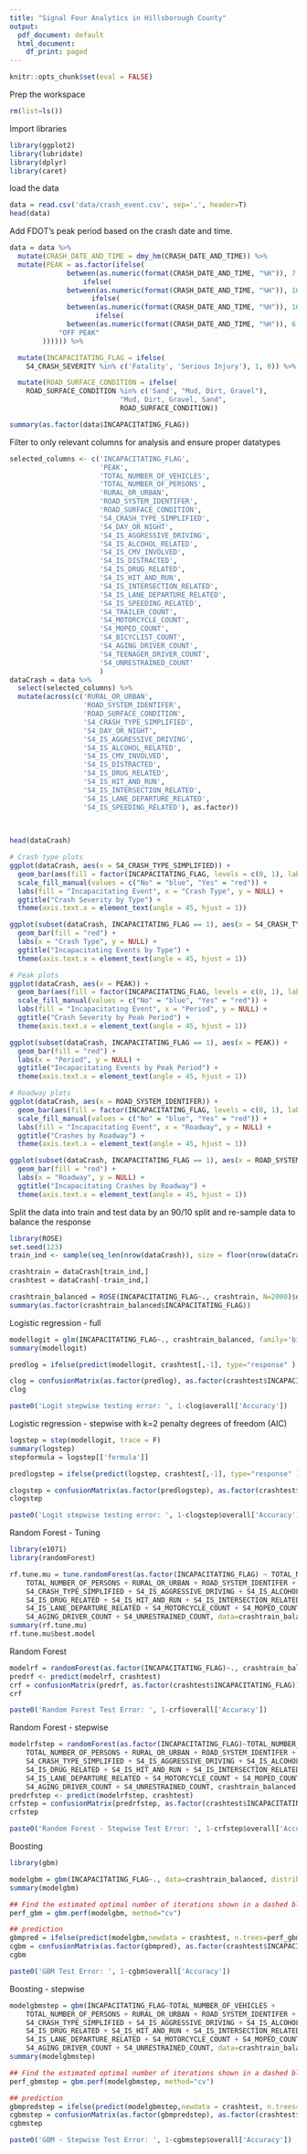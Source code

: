 ```yaml
---
title: "Signal Four Analytics in Hillsborough County"
output:
  pdf_document: default
  html_document:
    df_print: paged
---
```


```r
knitr::opts_chunk$set(eval = FALSE)
```

Prep the workspace

```r
rm(list=ls())
```

Import libraries

```r
library(ggplot2)
library(lubridate)
library(dplyr)
library(caret)
```

load the data

```r
data = read.csv('data/crash_event.csv', sep=',', header=T)
head(data)
```

Add FDOT's peak period based on the crash date and time.

```r
data = data %>%
  mutate(CRASH_DATE_AND_TIME = dmy_hm(CRASH_DATE_AND_TIME)) %>%
  mutate(PEAK = as.factor(ifelse(
              between(as.numeric(format(CRASH_DATE_AND_TIME, "%H")), 7, 9) & !(weekdays(CRASH_DATE_AND_TIME) %in% c("Saturday", "Sunday")), "AM PEAK",
                  ifelse(
              between(as.numeric(format(CRASH_DATE_AND_TIME, "%H")), 10, 15) & !(weekdays(CRASH_DATE_AND_TIME) %in% c("Saturday", "Sunday")), "MID PEAK",
                    ifelse(
              between(as.numeric(format(CRASH_DATE_AND_TIME, "%H")), 16, 18) & !(weekdays(CRASH_DATE_AND_TIME) %in% c("Saturday", "Sunday")), "PM PEAK",
                     ifelse(
              between(as.numeric(format(CRASH_DATE_AND_TIME, "%H")), 6, 19) & (weekdays(CRASH_DATE_AND_TIME) %in% c("Saturday", "Sunday")), "WEEKEND PEAK",
            "OFF PEAK"
        )))))) %>%

  mutate(INCAPACITATING_FLAG = ifelse(
    S4_CRASH_SEVERITY %in% c('Fatality', 'Serious Injury'), 1, 0)) %>%

  mutate(ROAD_SURFACE_CONDITION = ifelse(
    ROAD_SURFACE_CONDITION %in% c('Sand', "Mud, Dirt, Gravel"),
                           "Mud, Dirt, Gravel, Sand",
                           ROAD_SURFACE_CONDITION))

summary(as.factor(data$INCAPACITATING_FLAG))
```

Filter to only relevant columns for analysis and ensure proper datatypes

```r
selected_columns <- c('INCAPACITATING_FLAG',
                      'PEAK',
                      'TOTAL_NUMBER_OF_VEHICLES',
                      'TOTAL_NUMBER_OF_PERSONS',
                      'RURAL_OR_URBAN',
                      'ROAD_SYSTEM_IDENTIFER',
                      'ROAD_SURFACE_CONDITION',
                      'S4_CRASH_TYPE_SIMPLIFIED',
                      'S4_DAY_OR_NIGHT',
                      'S4_IS_AGGRESSIVE_DRIVING',
                      'S4_IS_ALCOHOL_RELATED',
                      'S4_IS_CMV_INVOLVED',
                      'S4_IS_DISTRACTED',
                      'S4_IS_DRUG_RELATED',
                      'S4_IS_HIT_AND_RUN',
                      'S4_IS_INTERSECTION_RELATED',
                      'S4_IS_LANE_DEPARTURE_RELATED',
                      'S4_IS_SPEEDING_RELATED',
                      'S4_TRAILER_COUNT',
                      'S4_MOTORCYCLE_COUNT',
                      'S4_MOPED_COUNT',
                      'S4_BICYCLIST_COUNT',
                      'S4_AGING_DRIVER_COUNT',
                      'S4_TEENAGER_DRIVER_COUNT',
                      'S4_UNRESTRAINED_COUNT'
                      )
dataCrash = data %>%
  select(selected_columns) %>%
  mutate(across(c('RURAL_OR_URBAN',
                  'ROAD_SYSTEM_IDENTIFER',
                  'ROAD_SURFACE_CONDITION',
                  'S4_CRASH_TYPE_SIMPLIFIED',
                  'S4_DAY_OR_NIGHT',
                  'S4_IS_AGGRESSIVE_DRIVING',
                  'S4_IS_ALCOHOL_RELATED',
                  'S4_IS_CMV_INVOLVED',
                  'S4_IS_DISTRACTED',
                  'S4_IS_DRUG_RELATED',
                  'S4_IS_HIT_AND_RUN',
                  'S4_IS_INTERSECTION_RELATED',
                  'S4_IS_LANE_DEPARTURE_RELATED',
                  'S4_IS_SPEEDING_RELATED'), as.factor))
  
  

head(dataCrash)
```

```r
# Crash type plots
ggplot(dataCrash, aes(x = S4_CRASH_TYPE_SIMPLIFIED)) +
  geom_bar(aes(fill = factor(INCAPACITATING_FLAG, levels = c(0, 1), labels = c("No", "Yes")))) +
  scale_fill_manual(values = c("No" = "blue", "Yes" = "red")) +
  labs(fill = "Incapacitating Event", x = "Crash Type", y = NULL) +
  ggtitle("Crash Severity by Type") +
  theme(axis.text.x = element_text(angle = 45, hjust = 1))

ggplot(subset(dataCrash, INCAPACITATING_FLAG == 1), aes(x = S4_CRASH_TYPE_SIMPLIFIED)) +
  geom_bar(fill = "red") +
  labs(x = "Crash Type", y = NULL) +
  ggtitle("Incapacitating Events by Type") +
  theme(axis.text.x = element_text(angle = 45, hjust = 1))

# Peak plots
ggplot(dataCrash, aes(x = PEAK)) +
  geom_bar(aes(fill = factor(INCAPACITATING_FLAG, levels = c(0, 1), labels = c("No", "Yes")))) +
  scale_fill_manual(values = c("No" = "blue", "Yes" = "red")) +
  labs(fill = "Incapacitating Event", x = "Period", y = NULL) +
  ggtitle("Crash Severity by Peak Period") +
  theme(axis.text.x = element_text(angle = 45, hjust = 1))

ggplot(subset(dataCrash, INCAPACITATING_FLAG == 1), aes(x = PEAK)) +
  geom_bar(fill = "red") +
  labs(x = "Period", y = NULL) +
  ggtitle("Incapacitating Events by Peak Period") +
  theme(axis.text.x = element_text(angle = 45, hjust = 1))

# Roadway plots
ggplot(dataCrash, aes(x = ROAD_SYSTEM_IDENTIFER)) +
  geom_bar(aes(fill = factor(INCAPACITATING_FLAG, levels = c(0, 1), labels = c("No", "Yes")))) +
  scale_fill_manual(values = c("No" = "blue", "Yes" = "red")) +
  labs(fill = "Incapacitating Event", x = "Roadway", y = NULL) +
  ggtitle("Crashes by Roadway") +
  theme(axis.text.x = element_text(angle = 45, hjust = 1))

ggplot(subset(dataCrash, INCAPACITATING_FLAG == 1), aes(x = ROAD_SYSTEM_IDENTIFER)) +
  geom_bar(fill = "red") +
  labs(x = "Roadway", y = NULL) +
  ggtitle("Incapacitating Crashes by Roadway") +
  theme(axis.text.x = element_text(angle = 45, hjust = 1))

```

Split the data into train and test data by an 90/10 split and re-sample data to balance the response

```r
library(ROSE)
set.seed(123)
train_ind <- sample(seq_len(nrow(dataCrash)), size = floor(nrow(dataCrash)*0.9))

crashtrain = dataCrash[train_ind,]
crashtest = dataCrash[-train_ind,]

crashtrain_balanced = ROSE(INCAPACITATING_FLAG~., crashtrain, N=2000)$data
summary(as.factor(crashtrain_balanced$INCAPACITATING_FLAG))
```

Logistic regression - full

```r
modellogit = glm(INCAPACITATING_FLAG~., crashtrain_balanced, family='binomial'(link='logit'))
summary(modellogit)

predlog = ifelse(predict(modellogit, crashtest[,-1], type="response" ) < 0.5, 0, 1)

clog = confusionMatrix(as.factor(predlog), as.factor(crashtest$INCAPACITATING_FLAG))
clog

paste0('Logit stepwise testing error: ', 1-clog$overall['Accuracy'])
```

Logistic regression - stepwise with k=2 penalty degrees of freedom (AIC)

```r
logstep = step(modellogit, trace = F)
summary(logstep)
stepformula = logstep[['formula']]

predlogstep = ifelse(predict(logstep, crashtest[,-1], type="response" ) < 0.5, 0, 1)

clogstep = confusionMatrix(as.factor(predlogstep), as.factor(crashtest$INCAPACITATING_FLAG))
clogstep

paste0('Logit stepwise testing error: ', 1-clogstep$overall['Accuracy'])
```

Random Forest - Tuning

```r
library(e1071)
library(randomForest)

rf.tune.mu = tune.randomForest(as.factor(INCAPACITATING_FLAG) ~ TOTAL_NUMBER_OF_VEHICLES + 
    TOTAL_NUMBER_OF_PERSONS + RURAL_OR_URBAN + ROAD_SYSTEM_IDENTIFER + 
    S4_CRASH_TYPE_SIMPLIFIED + S4_IS_AGGRESSIVE_DRIVING + S4_IS_ALCOHOL_RELATED + 
    S4_IS_DRUG_RELATED + S4_IS_HIT_AND_RUN + S4_IS_INTERSECTION_RELATED + 
    S4_IS_LANE_DEPARTURE_RELATED + S4_MOTORCYCLE_COUNT + S4_MOPED_COUNT + 
    S4_AGING_DRIVER_COUNT + S4_UNRESTRAINED_COUNT, data=crashtrain_balanced, mtry=c(3), nodesize=c(17), ntree=c(100,200,300,400,500,600))
summary(rf.tune.mu)
rf.tune.mu$best.model
```

Random Forest

```r

modelrf = randomForest(as.factor(INCAPACITATING_FLAG)~., crashtrain_balanced, nodesize=17, mtry=3, ntree=300, proximity=T, importance=T)
predrf <- predict(modelrf, crashtest)
crf = confusionMatrix(predrf, as.factor(crashtest$INCAPACITATING_FLAG))
crf

paste0('Random Forest Test Error: ', 1-crf$overall['Accuracy'])
```

Random Forest - stepwise

```r
modelrfstep = randomForest(as.factor(INCAPACITATING_FLAG)~TOTAL_NUMBER_OF_VEHICLES + 
    TOTAL_NUMBER_OF_PERSONS + RURAL_OR_URBAN + ROAD_SYSTEM_IDENTIFER + 
    S4_CRASH_TYPE_SIMPLIFIED + S4_IS_AGGRESSIVE_DRIVING + S4_IS_ALCOHOL_RELATED + 
    S4_IS_DRUG_RELATED + S4_IS_HIT_AND_RUN + S4_IS_INTERSECTION_RELATED + 
    S4_IS_LANE_DEPARTURE_RELATED + S4_MOTORCYCLE_COUNT + S4_MOPED_COUNT + 
    S4_AGING_DRIVER_COUNT + S4_UNRESTRAINED_COUNT, crashtrain_balanced, nodesize=17, mtry=3, ntree=300,proximity=T, importance=T)
predrfstep <- predict(modelrfstep, crashtest)
crfstep = confusionMatrix(predrfstep, as.factor(crashtest$INCAPACITATING_FLAG))
crfstep

paste0('Random Forest - Stepwise Test Error: ', 1-crfstep$overall['Accuracy'])
```

Boosting

```r
library(gbm)

modelgbm = gbm(INCAPACITATING_FLAG~., data=crashtrain_balanced, distribution = 'bernoulli', n.trees = 5000, shrinkage = 0.01, interaction.depth = 2, cv.folds = 10)
summary(modelgbm)

## Find the estimated optimal number of iterations shown in a dashed blue line and store as a variable
perf_gbm = gbm.perf(modelgbm, method="cv")

## prediction
gbmpred = ifelse(predict(modelgbm,newdata = crashtest, n.trees=perf_gbm, type="response") < 0.5, 0, 1) 
cgbm = confusionMatrix(as.factor(gbmpred), as.factor(crashtest$INCAPACITATING_FLAG))
cgbm

paste0('GBM Test Error: ', 1-cgbm$overall['Accuracy'])
```

Boosting - stepwise

```r
modelgbmstep = gbm(INCAPACITATING_FLAG~TOTAL_NUMBER_OF_VEHICLES + 
    TOTAL_NUMBER_OF_PERSONS + RURAL_OR_URBAN + ROAD_SYSTEM_IDENTIFER + 
    S4_CRASH_TYPE_SIMPLIFIED + S4_IS_AGGRESSIVE_DRIVING + S4_IS_ALCOHOL_RELATED + 
    S4_IS_DRUG_RELATED + S4_IS_HIT_AND_RUN + S4_IS_INTERSECTION_RELATED + 
    S4_IS_LANE_DEPARTURE_RELATED + S4_MOTORCYCLE_COUNT + S4_MOPED_COUNT + 
    S4_AGING_DRIVER_COUNT + S4_UNRESTRAINED_COUNT, data=crashtrain_balanced, distribution = 'bernoulli', n.trees = 5000, shrinkage = 0.01, interaction.depth = 1, cv.folds = 10)
summary(modelgbmstep)

## Find the estimated optimal number of iterations shown in a dashed blue line and store as a variable
perf_gbmstep = gbm.perf(modelgbmstep, method="cv")

## prediction
gbmpredstep = ifelse(predict(modelgbmstep,newdata = crashtest, n.trees=perf_gbmstep, type="response") < 0.5, 0, 1) 
cgbmstep = confusionMatrix(as.factor(gbmpredstep), as.factor(crashtest$INCAPACITATING_FLAG))
cgbmstep

paste0('GBM - Stepwise Test Error: ', 1-cgbmstep$overall['Accuracy'])
```

